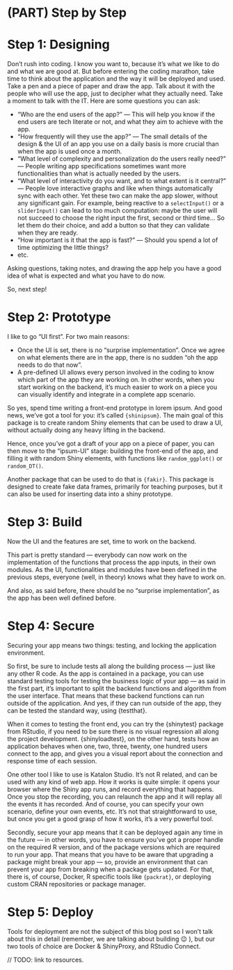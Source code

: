 # (PART) Step by Step {-}

# Step 1: Designing {#step-design} 

Don’t rush into coding. I know you want to, because it’s what we like to do and what we are good at. But before entering the coding marathon, take time to think about the application and the way it will be deployed and used. Take a pen and a piece of paper and draw the app. Talk about it with the people who will use the app, just to decipher what they actually need. Take a moment to talk with the IT. Here are some questions you can ask:

+ “Who are the end users of the app?” — This will help you know if the end users are tech literate or not, and what they aim to achieve with the app.
+ “How frequently will they use the app?” — The small details of the design & the UI of an app you use on a daily basis is more crucial than when the app is used once a month.
+ “What level of complexity and personalization do the users really need?” — People writing app specifications sometimes want more functionalities than what is actually needed by the users.
+ “What level of interactivity do you want, and to what extent is it central?” — People love interactive graphs and like when things automatically sync with each other. Yet these two can make the app slower, without any significant gain. For example, being reactive to a `selectInput()` or a `sliderInput()` can lead to too much computation: maybe the user will not succeed to choose the right input the first, second or third time… So let them do their choice, and add a button so that they can validate when they are ready.
+ “How important is it that the app is fast?” — Should you spend a lot of time optimizing the little things?
+ etc.

Asking questions, taking notes, and drawing the app help you have a good idea of what is expected and what you have to do now.

So, next step!

# Step 2: Prototype {#step-protopype} 

I like to go “UI first”. For two main reasons:

+ Once the UI is set, there is no “surprise implementation”. Once we agree on what elements there are in the app, there is no sudden “oh the app needs to do that now”.
+ A pre-defined UI allows every person involved in the coding to know which part of the app they are working on. In other words, when you start working on the backend, it’s much easier to work on a piece you can visually identify and integrate in a complete app scenario.

So yes, spend time writing a front-end prototype in lorem ipsum. And good news, we’ve got a tool for you: it’s called `{shinipsum}`. The main goal of this package is to create random Shiny elements that can be used to draw a UI, without actually doing any heavy lifting in the backend.

Hence, once you’ve got a draft of your app on a piece of paper, you can then move to the “ipsum-UI” stage: building the front-end of the app, and filling it with random Shiny elements, with functions like `random_ggplot()` or `random_DT()`.

Another package that can be used to do that is `{fakir}`. This package is designed to create fake data frames, primarily for teaching purposes, but it can also be used for inserting data into a shiny prototype.

# Step 3: Build {#step-build}

Now the UI and the features are set, time to work on the backend.

This part is pretty standard — everybody can now work on the implementation of the functions that process the app inputs, in their own modules. As the UI, functionalities and modules have been defined in the previous steps, everyone (well, in theory) knows what they have to work on.

And also, as said before, there should be no "surprise implementation", as the app has been well defined before.


# Step 4: Secure {#step-secure}

Securing your app means two things: testing, and locking the application environment.

So first, be sure to include tests all along the building process — just like any other R code. As the app is contained in a package, you can use standard testing tools for testing the business logic of your app — as said in the first part, it’s important to split the backend functions and algorithm from the user interface. That means that these backend functions can run outside of the application. And yes, if they can run outside of the app, they can be tested the standard way, using {testthat}.

When it comes to testing the front end, you can try the {shinytest} package from RStudio, if you need to be sure there is no visual regression all along the project development. {shinyloadtest}, on the other hand, tests how an application behaves when one, two, three, twenty, one hundred users connect to the app, and gives you a visual report about the connection and response time of each session.

One other tool I like to use is Katalon Studio. It’s not R related, and can be used with any kind of web app. How it works is quite simple: it opens your browser where the Shiny app runs, and record everything that happens. Once you stop the recording, you can relaunch the app and it will replay all the events it has recorded. And of course, you can specify your own scenario, define your own events, etc. It’s not that straightforward to use, but once you get a good grasp of how it works, it’s a very powerful tool.

Secondly, secure your app means that it can be deployed again any time in the future — in other words, you have to ensure you’ve got a proper handle on the required R version, and of the package versions which are required to run your app. That means that you have to be aware that upgrading a package might break your app — so, provide an environment that can prevent your app from breaking when a package gets updated. For that, there is, of course, Docker, R specific tools like `{packrat}`, or deploying custom CRAN repositories or package manager.

# Step 5: Deploy {#step-deploy}

Tools for deployment are not the subject of this blog post so I won’t talk about this in detail (remember, we are talking about building 😉 ), but our two tools of choice are Docker & ShinyProxy, and RStudio Connect.

// TODO: link to resources.